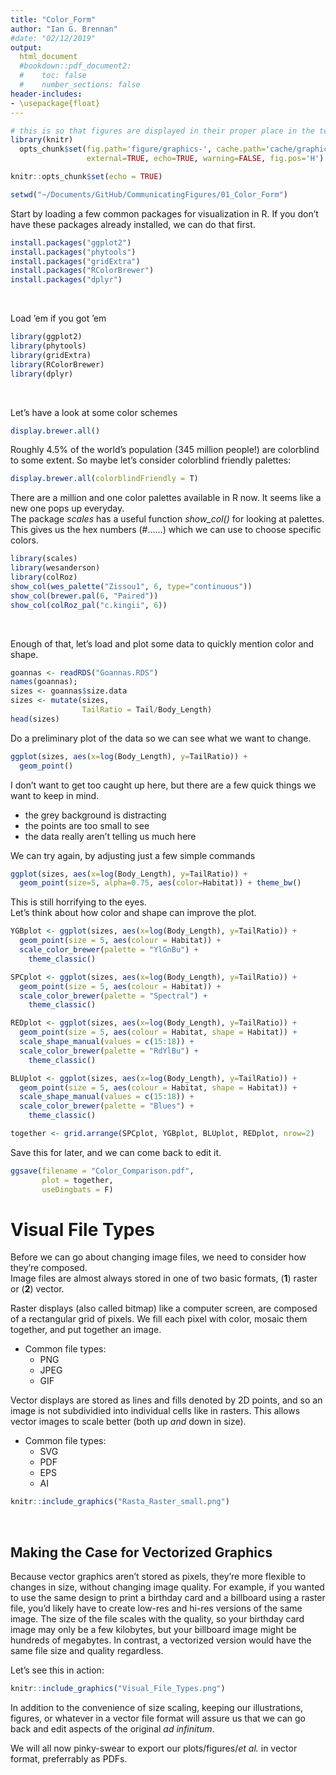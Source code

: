 ```yaml
---
title: "Color_Form"
author: "Ian G. Brennan"
#date: "02/12/2019"
output: 
  html_document
  #bookdown::pdf_document2:
  #    toc: false
  #    number_sections: false
header-includes: 
- \usepackage{float}
---
```


```r
# this is so that figures are displayed in their proper place in the text, and not all at the end. 
library(knitr)
  opts_chunk$set(fig.path='figure/graphics-', cache.path='cache/graphics-', fig.align='center',
                 external=TRUE, echo=TRUE, warning=FALSE, fig.pos='H')
```

```r
knitr::opts_chunk$set(echo = TRUE)
```

```r
setwd("~/Documents/GitHub/CommunicatingFigures/01_Color_Form")
```

Start by loading a few common packages for visualization in R. If you don't have these packages already installed, we can do that first.
```r
install.packages("ggplot2")
install.packages("phytools")
install.packages("gridExtra")
install.packages("RColorBrewer")
install.packages("dplyr")
```

\  

Load 'em if you got 'em
```r
library(ggplot2)
library(phytools)
library(gridExtra)
library(RColorBrewer)
library(dplyr)
```

\  

Let's have a look at some color schemes
```r
display.brewer.all()
``` 

Roughly 4.5% of the world's population (345 million people!) are colorblind to some extent. So maybe let's consider colorblind friendly palettes:
```r
display.brewer.all(colorblindFriendly = T)
``` 

There are a million and one color palettes available in R now. It seems like a new one pops up everyday.  
The package *scales* has a useful function *show_col()* for looking at palettes.  
This gives us the hex numbers (#......) which we can use to choose specific colors.
```r
library(scales)
library(wesanderson)
library(colRoz)
show_col(wes_palette("Zissou1", 6, type="continuous"))
show_col(brewer.pal(6, "Paired"))
show_col(colRoz_pal("c.kingii", 6))
```

\  

Enough of that, let's load and plot some data to quickly mention color and shape.
```r
goannas <- readRDS("Goannas.RDS")
names(goannas); 
sizes <- goannas$size.data
sizes <- mutate(sizes, 
                TailRatio = Tail/Body_Length)
head(sizes)
```

Do a preliminary plot of the data so we can see what we want to change.
```r
ggplot(sizes, aes(x=log(Body_Length), y=TailRatio)) +
  geom_point()
```

I don't want to get too caught up here, but there are a few quick things we want to keep in mind.

* the grey background is distracting
* the points are too small to see
* the data really aren't telling us much here

We can try again, by adjusting just a few simple commands
```r
ggplot(sizes, aes(x=log(Body_Length), y=TailRatio)) +
  geom_point(size=5, alpha=0.75, aes(color=Habitat)) + theme_bw()
```
This is still horrifying to the eyes.  
Let's think about how color and shape can improve the plot.

<!--
```r

YGB <- colorRampPalette(brewer.pal(5, "YlGnBu"))
YGBcolors <- YGB(nrow(sizes)); 
SPC <- colorRampPalette(brewer.pal(5, "Spectral"))
SPCcolors <- SPC(nrow(sizes))
RED <- colorRampPalette(brewer.pal(5, "Reds"))
REDcolors <- RED(nrow(sizes))
BLU <- colorRampPalette(brewer.pal(5, "Blues"))
BLUcolors <- BLU(nrow(sizes))
#goannas$Name_in_Tree <- factor(goannas$Name_in_Tree, levels = goannas$Name_in_Tree[order(goannas$SVL)])
sizes <- sizes[order(sizes$TailRatio),]
sizes <- mutate(sizes, plotcolsYGB = YGBcolors) # could've also just done 'goannas$plotcols <- gcolors'
sizes <- mutate(sizes, plotcolsSPC = SPCcolors)
sizes <- mutate(sizes, plotcolsRED = REDcolors)
sizes <- mutate(sizes, plotcolsBLU = BLUcolors)
```

```r
YGBplot <- ggplot(sizes, aes(x=log(Body_Length), y=TailRatio)) +
  geom_point(color=sizes$plotcolsYGB, size=5) + theme_classic()
```

```r
SPCplot <- ggplot(sizes, aes(x=log(Body_Length), y=TailRatio)) +
  geom_point(color=sizes$plotcolsSPC, size=5) + theme_classic()
```

```r
REDplot <- ggplot(sizes, aes(x=log(Body_Length), y=TailRatio)) +
  geom_point(color=sizes$plotcolsRED, size=5) + theme_classic()
```

```r
BLUplot <- ggplot(sizes, aes(x=log(Body_Length), y=TailRatio)) +
  geom_point(color=sizes$plotcolsBLU, size=5) + theme_classic()
```
--> 

```r
YGBplot <- ggplot(sizes, aes(x=log(Body_Length), y=TailRatio)) +
  geom_point(size = 5, aes(colour = Habitat)) + 
  scale_color_brewer(palette = "YlGnBu") +
    theme_classic()
```

```r
SPCplot <- ggplot(sizes, aes(x=log(Body_Length), y=TailRatio)) +
  geom_point(size = 5, aes(colour = Habitat)) + 
  scale_color_brewer(palette = "Spectral") +
    theme_classic()
```

```r
REDplot <- ggplot(sizes, aes(x=log(Body_Length), y=TailRatio)) +
  geom_point(size = 5, aes(colour = Habitat, shape = Habitat)) + 
  scale_shape_manual(values = c(15:18)) +
  scale_color_brewer(palette = "RdYlBu") +
    theme_classic()
```

```r
BLUplot <- ggplot(sizes, aes(x=log(Body_Length), y=TailRatio)) +
  geom_point(size = 5, aes(colour = Habitat, shape = Habitat)) +
  scale_shape_manual(values = c(15:18)) +
  scale_color_brewer(palette = "Blues") +
    theme_classic()
```

```r
together <- grid.arrange(SPCplot, YGBplot, BLUplot, REDplot, nrow=2)
```
Save this for later, and we can come back to edit it.
```r
ggsave(filename = "Color_Comparison.pdf",
       plot = together,
       useDingbats = F)
```
 
# Visual File Types

Before we can go about changing image files, we need to consider how they're composed.  
Image files are almost always stored in one of two basic formats, (**1**) raster or (**2**) vector.

Raster displays (also called bitmap) like a computer screen, are composed of a rectangular grid of pixels. We fill each pixel with color, mosaic them together, and put together an image.

* Common file types: 
  + PNG
  + JPEG
  + GIF

Vector displays are stored as lines and fills denoted by 2D points, and so an image is not subdividied into individual cells like in rasters. This allows vector images to scale better (both up *and* down in size).

* Common file types: 
  + SVG
  + PDF
  + EPS
  + AI
  
```r
knitr::include_graphics("Rasta_Raster_small.png")
```
  
\  

## Making the Case for Vectorized Graphics

Because vector graphics aren't stored as pixels, they're more flexible to changes in size, without changing image quality. For example, if you wanted to use the same design to print a birthday card and a billboard using a raster file, you'd likely have to create low-res and hi-res versions of the same image. The size of the file scales with the quality, so your birthday card image may only be a few kilobytes, but your billboard image might be hundreds of megabytes. In contrast, a vectorized version would have the same file size and quality regardless.

Let's see this in action:

```r
knitr::include_graphics("Visual_File_Types.png")
```

In addition to the convenience of size scaling, keeping our illustrations, figures, or whatever in a vector file format will assure us that we can go back and edit aspects of the original *ad infinitum*. 

We will all now pinky-swear to export our plots/figures/*et al.* in vector format, preferrably as PDFs. 



